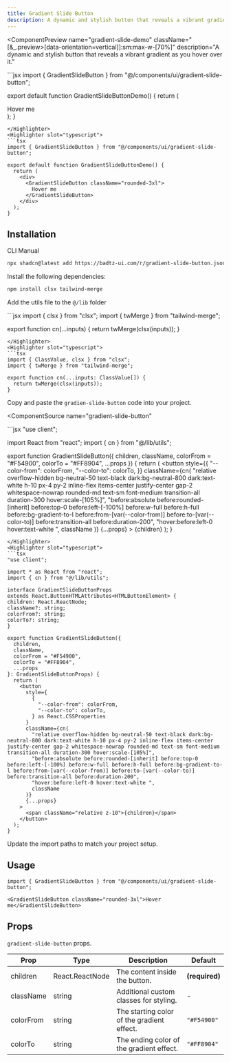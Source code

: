 ```yaml
---
title: Gradient Slide Button
description: A dynamic and stylish button that reveals a vibrant gradient as you hover over it.
---
```


<ComponentPreview
  name="gradient-slide-demo"
  className="[&_.preview>[data-orientation=vertical]]:sm:max-w-[70%]"
  description="A dynamic and stylish button that reveals a vibrant gradient as you hover over it."
>
<Highlighter slot="javascript">
```jsx
import { GradientSlideButton } from "@/components/ui/gradient-slide-button";

export default function GradientSlideButtonDemo() {
  return (
    <div>
      <GradientSlideButton className="rounded-3xl">
        Hover me
      </GradientSlideButton>
    </div>
  );
}
```
</Highlighter>
<Highlighter slot="typescript">
```tsx
import { GradientSlideButton } from "@/components/ui/gradient-slide-button";

export default function GradientSlideButtonDemo() {
  return (
    <div>
      <GradientSlideButton className="rounded-3xl">
        Hover me
      </GradientSlideButton>
    </div>
  );
}
```
</Highlighter>
</ComponentPreview>

## Installation

<Tabs defaultValue="cli">

<TabsList>
  <TabsTrigger value="cli">CLI</TabsTrigger>
  <TabsTrigger value="manual">Manual</TabsTrigger>
</TabsList>

<TabsContent value="cli">

```bash
npx shadcn@latest add https://badtz-ui.com/r/gradient-slide-button.json
```

</TabsContent>

<TabsContent value="manual">

<Steps>

<Step>Install the following dependencies:</Step>

```bash
npm install clsx tailwind-merge
```

<Step>Add the utils file to the `@/lib` folder</Step>

<UtilsSource>
<Highlighter slot="javascript">
```jsx
import { clsx } from "clsx";
import { twMerge } from "tailwind-merge";

export function cn(...inputs) {
  return twMerge(clsx(inputs));
}
```
</Highlighter>
<Highlighter slot="typescript">
```tsx
import { ClassValue, clsx } from "clsx";
import { twMerge } from "tailwind-merge";

export function cn(...inputs: ClassValue[]) {
  return twMerge(clsx(inputs));
}
```
</Highlighter>
</UtilsSource>

<Step>Copy and paste the `gradien-slide-button` code into your project.</Step>

<ComponentSource
  name="gradient-slide-button"
>
<Highlighter slot="javascript">
```jsx
"use client";

import React from "react";
import { cn } from "@/lib/utils";

export function GradientSlideButton({
  children,
  className,
  colorFrom = "#F54900",
  colorTo = "#FF8904",
  ...props
}) {
  return (
    <button
      style={{
        "--color-from": colorFrom,
        "--color-to": colorTo,
      }}
      className={cn(
        "relative overflow-hidden bg-neutral-50 text-black dark:bg-neutral-800 dark:text-white h-10 px-4 py-2 inline-flex items-center justify-center gap-2 whitespace-nowrap rounded-md text-sm font-medium transition-all duration-300 hover:scale-[105%]",
        "before:absolute before:rounded-[inherit] before:top-0 before:left-[-100%] before:w-full before:h-full before:bg-gradient-to-l before:from-[var(--color-from)] before:to-[var(--color-to)] before:transition-all before:duration-200",
        "hover:before:left-0 hover:text-white ",
        className
      )}
      {...props}
    >
      <span className="relative z-10">{children}</span>
    </button>
  );
}
```
</Highlighter>
<Highlighter slot="typescript">
```tsx
"use client";

import * as React from "react";
import { cn } from "@/lib/utils";

interface GradientSlideButtonProps
extends React.ButtonHTMLAttributes<HTMLButtonElement> {
children: React.ReactNode;
className?: string;
colorFrom?: string;
colorTo?: string;
}

export function GradientSlideButton({
  children,
  className,
  colorFrom = "#F54900",
  colorTo = "#FF8904",
  ...props
}: GradientSlideButtonProps) {
  return (
    <button
      style={
        {
          "--color-from": colorFrom,
          "--color-to": colorTo,
        } as React.CSSProperties
      }
      className={cn(
        "relative overflow-hidden bg-neutral-50 text-black dark:bg-neutral-800 dark:text-white h-10 px-4 py-2 inline-flex items-center justify-center gap-2 whitespace-nowrap rounded-md text-sm font-medium transition-all duration-300 hover:scale-[105%]",
        "before:absolute before:rounded-[inherit] before:top-0 before:left-[-100%] before:w-full before:h-full before:bg-gradient-to-l before:from-[var(--color-from)] before:to-[var(--color-to)] before:transition-all before:duration-200",
        "hover:before:left-0 hover:text-white ",
        className
      )}
      {...props}
    >
      <span className="relative z-10">{children}</span>
    </button>
  );
}
```
</Highlighter>
</ComponentSource>

<Step>Update the import paths to match your project setup.</Step>

</Steps>

</TabsContent>

</Tabs>

## Usage

```tsx
import { GradientSlideButton } from "@/components/ui/gradient-slide-button";
```

```tsx
<GradientSlideButton className="rounded-3xl">Hover me</GradientSlideButton>
```

## Props

`gradient-slide-button` props.

| Prop      | Type            | Description                                | Default        |
| --------- | --------------- | ------------------------------------------ | -------------- |
| children  | React.ReactNode | The content inside the button.             | **(required)** |
| className | string          | Additional custom classes for styling.     | -              |
| colorFrom | string          | The starting color of the gradient effect. | `"#F54900"`    |
| colorTo   | string          | The ending color of the gradient effect.   | `"#FF8904"`    |
